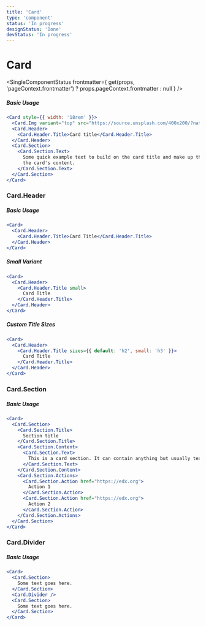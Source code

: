 ```yaml
---
title: 'Card'
type: 'component'
status: 'In progress'
designStatus: 'Done'
devStatus: 'In progress'
---
```



# Card

<SingleComponentStatus
  frontmatter={
    get(props, 'pageContext.frontmatter') ? props.pageContext.frontmatter : null
  }
/>

##### Basic Usage

```jsx live
<Card style={{ width: '18rem' }}>
  <Card.Img variant="top" src="https://source.unsplash.com/400x200/?nature,flower" />
  <Card.Header>
    <Card.Header.Title>Card title</Card.Header.Title>
  </Card.Header>
  <Card.Section>
    <Card.Section.Text>
      Some quick example text to build on the card title and make up the bulk of
      the card's content.
    </Card.Section.Text>
  </Card.Section>
</Card>
```

### Card.Header

##### Basic Usage

```jsx live
<Card>
  <Card.Header>
    <Card.Header.Title>Card Title</Card.Header.Title>
  </Card.Header>
</Card>
```

##### Small Variant
```jsx live
<Card>
  <Card.Header>
    <Card.Header.Title small>
      Card Title
    </Card.Header.Title>
  </Card.Header>
</Card>
```

##### Custom Title Sizes
```jsx live
<Card>
  <Card.Header>
    <Card.Header.Title sizes={{ default: 'h2', small: 'h3' }}>
      Card Title
    </Card.Header.Title>
  </Card.Header>
</Card>
```

### Card.Section

##### Basic Usage

```jsx live
<Card>
  <Card.Section>
    <Card.Section.Title>
      Section title
    </Card.Section.Title>
    <Card.Section.Content>
      <Card.Section.Text>
        This is a card section. It can contain anything but usually text, a list, or list of links. Multiple sections have a card divider between them.
      </Card.Section.Text>
    </Card.Section.Content>
    <Card.Section.Actions>
      <Card.Section.Action href="https://edx.org">
        Action 1
      </Card.Section.Action>
      <Card.Section.Action href="https://edx.org">
        Action 2
      </Card.Section.Action>
    </Card.Section.Actions>
  </Card.Section>
</Card>
```

### Card.Divider

##### Basic Usage

```jsx live
<Card>
  <Card.Section>
    Some text goes here.
  </Card.Section>
  <Card.Divider />
  <Card.Section>
    Some text goes here.
  </Card.Section>
</Card>
```
